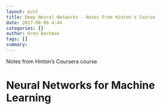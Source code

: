 ```yaml
---
layout: post
title: Deep Neural Networks - Notes From Hinton's Course 
date: 2017-08-06 4:44
categories: []
author: Oren Bochman
tags: []
summary: 
---
```

Notes from Hinton's Coursera course 

# Neural Networks for Machine Learning 
